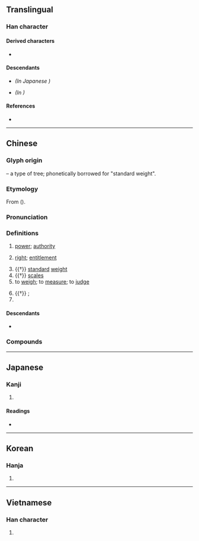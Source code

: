 {{also|权|権}}
{{character info/new}}
==Translingual==
{{Han simplified forms|權|権|权}}

===Han character===
{{Han char|rn=75|rad=木|as=18|sn=22|four=44914|canj=DTRG|ids=⿰木雚}}

====Derived characters====
* {{l|mul|[[𪈻]]}}

====Descendants====
* {{l|mul|[[権]]}} ''(In Japanese {{w|shinjitai}})''
* {{l|mul|[[权]]}} ''(In {{w|simplified Chinese}})''

====References====
* {{Han ref|kx=0563.190|dkj=15926|dj=0951.320|hdz=21319.060|uh=6B0A|ud=27402|bh=C576|bd=50550}}

----

==Chinese==
{{zh-forms|s=权|alt=㩲,権}}
{{zh-wp|zh:權姓}}

===Glyph origin===
{{Han etym}}
{{Han compound|木|雚|c1=s|c2=p|t1=tree|ls=psc}} – a type of tree; phonetically borrowed for "standard weight".

===Etymology===
From {{och-l|拳|fist}} ({{zh-ref|Schuessler, 2007}}).

===Pronunciation===
{{zh-pron
|m=quán
|c=kyun4
|h=pfs=khièn;gd=kian2
|md=guòng
|mn=qz,twv,xm,zz:koân/tw:khoân
|mn-t=kuang5/kuêng5
|mn-t_note=kuang5 - Shantou; kuêng5 - Chaozhou
|w=3jjyoe
|mc=y
|oc=y
|cat=n
}}

===Definitions===
{{zh-hanzi}}

# [[power]]; [[authority]]
#: {{zh-x|權力|power; authority}}
# [[right]]; [[entitlement]]
#: {{zh-x|權利|right}}
#: {{zh-x|投票權|'''right''' to vote}}
# {{†}} [[standard]] [[weight]]
# {{†}} [[scales]]
# to [[weigh]]; to [[measure]]; to [[judge]]
#: {{zh-x|權衡|to weigh; to judge}}
# {{†}} {{tentatively}}; {{for the time being}}
# {{surname|lang=zh}}

====Descendants====
* {{desc|bor=1|za|gienz}}

===Compounds===
{{zh-der|三權分立|三權憲法|中央集權|主權|主權國|事權|五權分立|五權憲法|人微權輕|人格權|人權|人權宣言|人權運動|代位權|任免權|佃權|使用權|侵權行為|倚勢挾權|偽政權|傀儡政權|債權|債權人|債權憑證|優先權|先議權|免責權|全權|全權代表|全權公使|公權|公權力|公民權|公訴權|共益權|兵不厭權|兵權|兵馬大權|兼權熟計|分權|刑事主權|初夜權|別除權|利權|制憲權|制海權|制空權|創制權|加權指數|加權計分|占有權|參政權|反經行權|司法權|同意權|君權|君權時代|君權神授|否決權|喪權|喪權辱國|四權分立|國會主權|國權|國民權|地上權|地方分權|地權|均權|均權制度|外交特權|大權|大權在握|大權旁落|大權獨攬|天權|天賦人權|夫權|失權|奪權|女權|女權主義|女權運動|姓名權|威權|婦奪夫權|子母相權|守經達權|宗主權|實權|將相雙權|專利權|專國弄權|專權|專賣權|居留權|工作權|工業權|平均地權|平權|平等權|庇護權|弄權|引水權|強權|強權外交|強權政治|彈劾權|得權重任|從權|復權|應機權變|應權通變|所有權|所有權狀|承購權|把權|抓權|投票權|抵抗權|抵押權|招權納賂|招權納賄|招權納賕|拿權|挾勢弄權|挾權倚勢|捕魚權|授權|掌權|撤銷權|擅權|擔保權|擔保物權|擴權|攬權|攬權納賄|政權|政權機關|既得權|日照權|智能權|朱權|柳公權|棄權|業主權益|極權|極權主義|極權國家|極權政治|權且|權代|權位|權佞|權傾中外|權傾天下|權充|權典|權利|權利法案|權利金|權制|權力|權力均衡|權力結構|權力鬥爭|權勢|權奇|權威|權威管教|權宜|權宜之計|權家|權寵|權幸|權府|權度|權數|權時|權杖|權柄|權概|權略|權益|權能|權能區分|權臣|權術|權衡|權衡輕重|權要|權詐|權謀|權變|權變鋒出|權豪勢要|權責|權貴|權貴顯要|權軸|權輿|權量|權鈞力齊|權門|權限|權首|殺生之權|母權|比權量力|民權|民權主義|民權初步|民權運動|水利權|水權|永佃權|決定權|治外法權|治權|法權|波布政權|海上權|海權時代|海洋權|無權|爭權|爭權奪利|爭權攘利|父權|版權|版權所有|版權頁|物權|特權|獨享權益|生殺之權|生殺大權|產權|男女平權|男權|當權|發言權|皇權|監察權|直接民權|直鼻權腮|知識產權|礦業權|神權|神權時代|私權|竊弄威權|立法權|管理權|管轄權|糾正權|糾舉權|紅色政權|統帥權|統治權|經濟人權|經達權變|緊追權|緘默權|繼承權|罷免權|考試權|職權|股東權益|股權|自由權|自益權|航權|著作權|著作權法|行政權|行權|行權立斷|表決權|被選舉權|複決權|褫奪公權|親權|解散權|設定質權|訴權|訴願權|調查權|請求權|請願權|警察權|豁免權|財權|財產權|貪權竊柄|質權|起訴權|越權|趨權附勢|軍權|追索權|追訴權|通權達變|通行權|達權|達權知變|達權通變|選舉權|金權政治|鍾離權|間接民權|防衛權|除權|除權判決|隱私權|集權|霸權|革命民權|領空權|權當|有權|教權主義}}

----

==Japanese==
{{ja-kanji forms|権|權}}

===Kanji===
{{ja-kanji|grade=|rs=木18|shin=権}}

# {{kyujitai|権}}

====Readings====
* {{ja-readings|on=[[けん]] (ken), [[ごん]] (gon)|kun=[[おもり]] (omori), [[はかる]] (hakaru), [[かり]] (kari)}}

----

==Korean==

===Hanja===
{{ko-hanja|hangeul=권|eumhun=권세|rv=gwon|mr=kwŏn|y=kwen}}

# {{defn|lang=ko|sort=木18}}

----

==Vietnamese==

===Han character===
{{vi-hantu|[[quyền]], [[quàn]]|rs=木18}}

# {{defn|lang=vi|sort=木18}}
